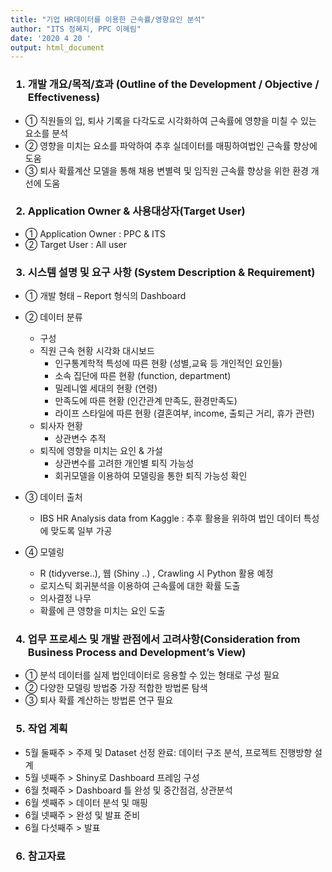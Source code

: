 ```yaml
---
title: "기업 HR데이터를 이용한 근속률/영향요인 분석"
author: "ITS 정혜지, PPC 이혜림"
date: '2020 4 20 '
output: html_document
---
```

 
<h3> 1.	개발 개요/목적/효과 (Outline of the Development / Objective / Effectiveness) </h3>
* ①	직원들의 입, 퇴사 기록을 다각도로 시각화하여 근속률에 영향을 미칠 수 있는 요소를 분석 
* ②	영향을 미치는 요소를 파악하여 추후 실데이터를 매핑하여법인 근속률 향상에 도움  
* ③	퇴사 확률계산 모델을 통해 채용 변별력 및 임직원 근속률 향상을 위한 환경 개선에 도움 
  
<h3> 2.	Application Owner & 사용대상자(Target User) </h3>
* ①	Application Owner : PPC & ITS  
* ②	Target User : All user 

<h3> 3.	시스템 설명 및 요구 사항 (System Description & Requirement) </h3>
* ①	개발 형태 – Report 형식의 Dashboard 
* ②	데이터 분류 


  + 구성
  * 직원 근속 현황 시각화 대시보드
      - 인구통계학적 특성에 따른 현황 (성별,교육 등 개인적인 요인들)
      - 소속 집단에 따른 현황 (function, department)
      -	밀레니엘 세대의 현황 (연령)
      - 만족도에 따른 현황 (인간관계 만족도, 환경만족도)
      - 라이프 스타일에 따른 현황 (결혼여부, income, 출퇴근 거리, 휴가 관련)
      
  + 퇴사자 현황
      - 상관변수 추적

  + 퇴직에 영향을 미치는 요인 & 가설
      - 상관변수를 고려한 개인별 퇴직 가능성
      - 회귀모델을 이용하여 모델링을 통한 퇴직 가능성 확인


* ③	데이터 출처

  * IBS HR Analysis data from Kaggle : 추후 활용을 위하여 법인 데이터 특성에 맞도록 일부 가공

* ④	모델링

  +  R (tidyverse..), 웹 (Shiny ..) , Crawling 시 Python 활용 예정
   * 로지스틱 회귀분석을 이용하여 근속률에 대한 확률 도출
   * 의사결정 나무 
   * 확률에 큰 영향을 미치는 요인 도출



<h3> 4.	업무 프로세스 및 개발 관점에서 고려사항(Consideration from Business Process and Development’s View) </h3>

* ①	분석 데이터를 실제 법인데이터로 응용할 수 있는 형태로 구성 필요
* ②	다양한 모델링 방법중 가장 적합한 방법론 탐색
* ③	퇴사 확률 계산하는 방법론 연구 필요


<h3> 5.  작업 계획 </h3>

 - 5월 둘째주 > 주제 및 Dataset 선정 완료: 데이터 구조 분석, 프로젝트 진행방향 설계
 - 5월 넷째주 > Shiny로 Dashboard 프레임 구성 
 - 6월 첫째주 > Dashboard 틀 완성 및 중간점검, 상관분석 
 - 6월 셋째주 > 데이터 분석 및 매핑
 - 6월 넷째주 > 완성 및 발표 준비 
 - 6월 다섯째주 > 발표

<h3> 6.  참고자료 </h3>
